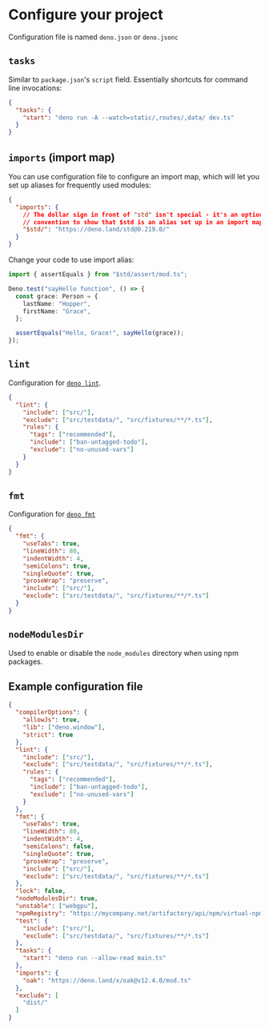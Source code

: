 # Configure your project

Configuration file is named `deno.json` or `deno.jsonc`

## `tasks`

Similar to `package.json`'s `script` field. Essentially shortcuts for command line invocations:
```json
{
  "tasks": {
    "start": "deno run -A --watch=static/,routes/,data/ dev.ts"
  }
}
```


## `imports` (import map)

You can use configuration file to configure an import map, which will let you set up aliases for frequently used modules:

```json title="deno.jsonc"
{
  "imports": {
    // The dollar sign in front of "std" isn't special - it's an optional
    // convention to show that $std is an alias set up in an import map
    "$std/": "https://deno.land/std@0.219.0/"
  }
}
```

Change your code to use import alias:
```ts
import { assertEquals } from "$std/assert/mod.ts";

Deno.test("sayHello function", () => {
  const grace: Person = {
    lastName: "Hopper",
    firstName: "Grace",
  };

  assertEquals("Hello, Grace!", sayHello(grace));
});
```


## `lint`

Configuration for [`deno lint`](https://docs.deno.com/runtime/manual/tools/linter).

```json
{
  "lint": {
    "include": ["src/"],
    "exclude": ["src/testdata/", "src/fixtures/**/*.ts"],
    "rules": {
      "tags": ["recommended"],
      "include": ["ban-untagged-todo"],
      "exclude": ["no-unused-vars"]
    }
  }
}
```

## `fmt`

Configuration for [`deno fmt`](../tools/formatter.md)

```json
{
  "fmt": {
    "useTabs": true,
    "lineWidth": 80,
    "indentWidth": 4,
    "semiColons": true,
    "singleQuote": true,
    "proseWrap": "preserve",
    "include": ["src/"],
    "exclude": ["src/testdata/", "src/fixtures/**/*.ts"]
  }
}
```


## `nodeModulesDir`

Used to enable or disable the `node_modules` directory when using npm packages.


## Example configuration file

```json
{
  "compilerOptions": {
    "allowJs": true,
    "lib": ["deno.window"],
    "strict": true
  },
  "lint": {
    "include": ["src/"],
    "exclude": ["src/testdata/", "src/fixtures/**/*.ts"],
    "rules": {
      "tags": ["recommended"],
      "include": ["ban-untagged-todo"],
      "exclude": ["no-unused-vars"]
    }
  },
  "fmt": {
    "useTabs": true,
    "lineWidth": 80,
    "indentWidth": 4,
    "semiColons": false,
    "singleQuote": true,
    "proseWrap": "preserve",
    "include": ["src/"],
    "exclude": ["src/testdata/", "src/fixtures/**/*.ts"]
  },
  "lock": false,
  "nodeModulesDir": true,
  "unstable": ["webgpu"],
  "npmRegistry": "https://mycompany.net/artifactory/api/npm/virtual-npm",
  "test": {
    "include": ["src/"],
    "exclude": ["src/testdata/", "src/fixtures/**/*.ts"]
  },
  "tasks": {
    "start": "deno run --allow-read main.ts"
  },
  "imports": {
    "oak": "https://deno.land/x/oak@v12.4.0/mod.ts"
  },
  "exclude": [
    "dist/"
  ]
}
```
